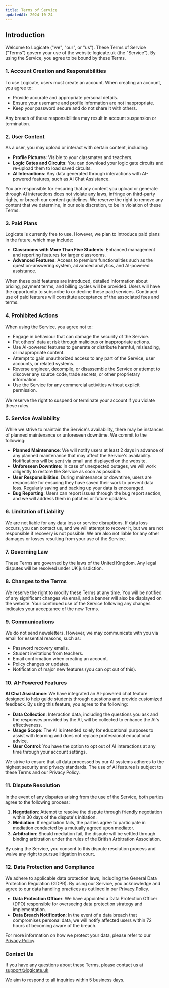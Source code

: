 ```yaml
---
title: Terms of Service
updatedAt: 2024-10-24
---
```


## Introduction

Welcome to Logicate ("we", "our", or "us"). These Terms of Service ("Terms") govern your use of the website logicate.uk (the "Service"). By using the Service, you agree to be bound by these Terms.

### 1. Account Creation and Responsibilities

To use Logicate, users must create an account. When creating an account, you agree to:

- Provide accurate and appropriate personal details.
- Ensure your username and profile information are not inappropriate.
- Keep your password secure and do not share it with others.

Any breach of these responsibilities may result in account suspension or termination.

### 2. User Content

As a user, you may upload or interact with certain content, including:

- **Profile Pictures**: Visible to your classmates and teachers.
- **Logic Gates and Circuits**: You can download your logic gate circuits and re-upload them to load saved circuits.
- **AI Interactions**: Any data generated through interactions with AI-powered features, such as AI Chat Assistance.

You are responsible for ensuring that any content you upload or generate through AI interactions does not violate any laws, infringe on third-party rights, or breach our content guidelines. We reserve the right to remove any content that we determine, in our sole discretion, to be in violation of these Terms.

### 3. Paid Plans

Logicate is currently free to use. However, we plan to introduce paid plans in the future, which may include:

- **Classrooms with More Than Five Students**: Enhanced management and reporting features for larger classrooms.
- **Advanced Features**: Access to premium functionalities such as the question-answering system, advanced analytics, and AI-powered assistance.

When these paid features are introduced, detailed information about pricing, payment terms, and billing cycles will be provided. Users will have the opportunity to subscribe to or decline these paid services. Continued use of paid features will constitute acceptance of the associated fees and terms.

### 4. Prohibited Actions

When using the Service, you agree not to:

- Engage in behaviour that can damage the security of the Service.
- Put others' data at risk through malicious or inappropriate actions.
- Use AI-powered features to generate or distribute harmful, misleading, or inappropriate content.
- Attempt to gain unauthorized access to any part of the Service, user accounts, or related systems.
- Reverse engineer, decompile, or disassemble the Service or attempt to discover any source code, trade secrets, or other proprietary information.
- Use the Service for any commercial activities without explicit permission.

We reserve the right to suspend or terminate your account if you violate these rules.

### 5. Service Availability

While we strive to maintain the Service's availability, there may be instances of planned maintenance or unforeseen downtime. We commit to the following:

- **Planned Maintenance**: We will notify users at least 2 days in advance of any planned maintenance that may affect the Service's availability. Notifications will be sent via email and displayed on the website.
- **Unforeseen Downtime**: In case of unexpected outages, we will work diligently to restore the Service as soon as possible.
- **User Responsibilities**: During maintenance or downtime, users are responsible for ensuring they have saved their work to prevent data loss. Regularly saving and backing up your data is encouraged.
- **Bug Reporting**: Users can report issues through the bug report section, and we will address them in patches or future updates.

### 6. Limitation of Liability

We are not liable for any data loss or service disruptions. If data loss occurs, you can contact us, and we will attempt to recover it, but we are not responsible if recovery is not possible. We are also not liable for any other damages or losses resulting from your use of the Service.

### 7. Governing Law

These Terms are governed by the laws of the United Kingdom. Any legal disputes will be resolved under UK jurisdiction.

### 8. Changes to the Terms

We reserve the right to modify these Terms at any time. You will be notified of any significant changes via email, and a banner will also be displayed on the website. Your continued use of the Service following any changes indicates your acceptance of the new Terms.

### 9. Communications

We do not send newsletters. However, we may communicate with you via email for essential reasons, such as:

- Password recovery emails.
- Student invitations from teachers.
- Email confirmation when creating an account.
- Policy changes or updates.
- Notification of major new features (you can opt out of this).

### 10. AI-Powered Features

**AI Chat Assistance**: We have integrated an AI-powered chat feature designed to help guide students through questions and provide customized feedback. By using this feature, you agree to the following:

- **Data Collection**: Interaction data, including the questions you ask and the responses provided by the AI, will be collected to enhance the AI's effectiveness.
- **Usage Scope**: The AI is intended solely for educational purposes to assist with learning and does not replace professional educational advice.
- **User Control**: You have the option to opt out of AI interactions at any time through your account settings.

We strive to ensure that all data processed by our AI systems adheres to the highest security and privacy standards. The use of AI features is subject to these Terms and our Privacy Policy.

### 11. Dispute Resolution

In the event of any disputes arising from the use of the Service, both parties agree to the following process:

1. **Negotiation**: Attempt to resolve the dispute through friendly negotiation within 30 days of the dispute's initiation.
2. **Mediation**: If negotiation fails, the parties agree to participate in mediation conducted by a mutually agreed upon mediator.
3. **Arbitration**: Should mediation fail, the dispute will be settled through binding arbitration under the rules of the British Arbitration Association.

By using the Service, you consent to this dispute resolution process and waive any right to pursue litigation in court.

### 12. Data Protection and Compliance

We adhere to applicable data protection laws, including the General Data Protection Regulation (GDPR). By using our Service, you acknowledge and agree to our data handling practices as outlined in our [Privacy Policy](/privacy-policy).

- **Data Protection Officer**: We have appointed a Data Protection Officer (DPO) responsible for overseeing data protection strategy and implementation.
- **Data Breach Notification**: In the event of a data breach that compromises personal data, we will notify affected users within 72 hours of becoming aware of the breach.

For more information on how we protect your data, please refer to our [Privacy Policy](/privacy-policy).

### Contact Us

If you have any questions about these Terms, please contact us at [support@logicate.uk](mailto:support@logicate.uk)

We aim to respond to all inquiries within 5 business days.
